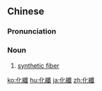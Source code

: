{{also|化繊|化纤}}
==Chinese==
{{zh-forms|s=化纤}}

===Pronunciation===
{{zh-pron
|m=huàxiān
|c=faa3 cim1
|cat=n
}}

===Noun===
{{zh-noun}}

# [[synthetic fiber]]

{{zh-cat|Advanced}}

[[ko:化纖]]
[[hu:化纖]]
[[ja:化纖]]
[[zh:化纖]]
